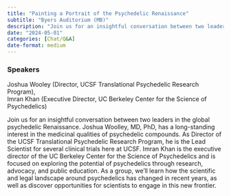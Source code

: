 ```yaml
---
title: "Painting a Portrait of the Psychedelic Renaissance"
subtitle: "Byers Auditorium (MB)"
description: "Join us for an insightful conversation between two leaders in the global psychedelic Renaissance. "
date: "2024-05-01"
categories: [Chat/Q&A]
date-format: medium 
---
```


### Speakers  
Joshua Wooley (Director, UCSF Translational Psychedelic Research Program),  
Imran Khan (Executive Director, UC Berkeley Center for the Science of Psychedelics)

Join us for an insightful conversation between two leaders in the global psychedelic Renaissance. Joshua Woolley, MD, PhD, has a long-standing interest in the medicinal qualities of psychedelic compounds. As Director of the UCSF Translational Psychedelic Research Program, he is the Lead Scientist for several clinical trials here at UCSF. Imran Khan is the executive director of the UC Berkeley Center for the Science of Psychedelics and is focused on exploring the potential of psychedelics through research, advocacy, and public education. As a group, we'll learn how the scientific and legal landscape around psychedelics has changed in recent years, as well as discover opportunities for scientists to engage in this new frontier.

